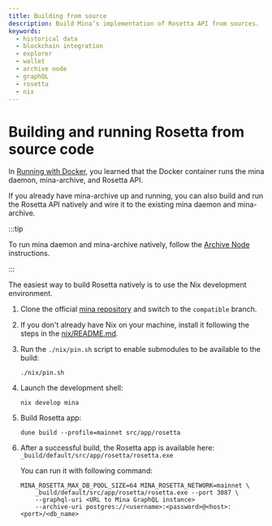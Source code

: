 ```yaml
---
title: Building from source
description: Build Mina’s implementation of Rosetta API from sources.
keywords:
  - historical data
  - blockchain integration
  - explorer
  - wallet
  - archive node
  - graphQL
  - rosetta
  - nix
---
```



# Building and running Rosetta from source code

In [Running with Docker](run-with-docker), you learned that the Docker container runs the mina daemon, mina-archive, and Rosetta API. 

If you already have mina-archive up and running, you can also build and run the Rosetta API natively and wire it to the existing mina daemon and mina-archive.

:::tip

To run mina daemon and mina-archive natively, follow the [Archive Node](/node-operators/archive-node/getting-started) instructions.

:::

The easiest way to build Rosetta natively is to use the Nix development environment.

1. 
    Clone the official [mina repository](https://github.com/MinaProtocol/mina.git) and switch to the `compatible` branch.

1. 
    If you don't already have Nix on your machine, install it following the steps in the [nix/README.md](https://github.com/MinaProtocol/mina/blob/develop/nix/README.md).

1. 
    Run the `./nix/pin.sh` script to enable submodules to be available to the build:

    ```shell
    ./nix/pin.sh
    ```

1. 
    Launch the development shell:

    ```shell
    nix develop mina
    ```

1. 
    Build Rosetta app:

    ```shell
    dune build --profile=mainnet src/app/rosetta
    ```

1. 
    After a successful build, the Rosetta app is available here: `_build/default/src/app/rosetta/rosetta.exe` 

    You can run it with following command:
    ```shell
    MINA_ROSETTA_MAX_DB_POOL_SIZE=64 MINA_ROSETTA_NETWORK=mainnet \
        _build/default/src/app/rosetta/rosetta.exe --port 3087 \
        --graphql-uri <URL to Mina GraphQL instance> 
        --archive-uri postgres://<username>:<password>@<host>:<port>/<db_name>
    ```
